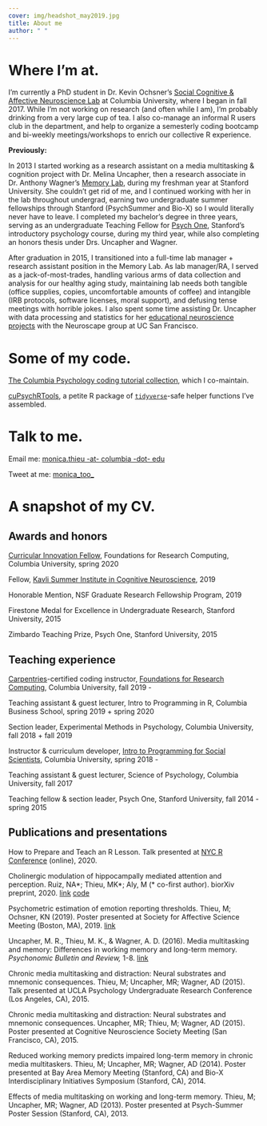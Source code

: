 ```yaml
---
cover: img/headshot_may2019.jpg
title: About me
author: " "
---
```


# Where I'm at.

I'm currently a PhD student in Dr. Kevin Ochsner's [Social Cognitive & Affective Neuroscience Lab](http://www.ochsnerscanlab.org) at Columbia University, where I began in fall 2017. While I'm not working on research (and often while I am), I'm probably drinking from a very large cup of tea. I also co-manage an informal R users club in the department, and help to organize a semesterly coding bootcamp and bi-weekly meetings/workshops to enrich our collective R experience.

**Previously:**

In 2013 I started working as a research assistant on a media multitasking & cognition project with Dr. Melina Uncapher, then a research associate in Dr. Anthony Wagner's [Memory Lab](https://memorylab.stanford.edu), during my freshman year at Stanford University. She couldn't get rid of me, and I continued working with her in the lab throughout undergrad, earning two undergraduate summer fellowships through Stanford (PsychSummer and Bio-X) so I would literally never have to leave. I completed my bachelor's degree in three years, serving as an undergraduate Teaching Fellow for [Psych One](http://psych-one.weebly.com), Stanford's introductory psychology course, during my third year, while also completing an honors thesis under Drs. Uncapher and Wagner.

After graduation in 2015, I transitioned into a full-time lab manager + research assistant position in the Memory Lab. As lab manager/RA, I served as a jack-of-most-trades, handling various arms of data collection and analysis for our healthy aging study, maintaining lab needs both tangible (office supplies, copies, uncomfortable amounts of coffee) and intangible (IRB protocols, software licenses, moral support), and defusing tense meetings with horrible jokes. I also spent some time assisting Dr. Uncapher with data processing and statistics for her [educational neuroscience projects](https://neuroscape.ucsf.edu/education/) with the Neuroscape group at UC San Francisco.

# Some of my code.

[The Columbia Psychology coding tutorial collection](https://cu-psych-computing.github.io/cu-psych-comp-tutorial/), which I co-maintain.

[cuPsychRTools](https://github.com/cu-psych-r-users/cuPsychRTools), a petite R package of [`tidyverse`](https://www.tidyverse.org/)-safe helper functions I've assembled.

# Talk to me.

Email me: [monica.thieu -at- columbia -dot- edu](mailto:monica.thieu@columbia.edu)

Tweet at me: [monica_too_](https://twitter.com/monica_too_)

# A snapshot of my CV.

## Awards and honors

[Curricular Innovation Fellow](https://rcfoundations.research.columbia.edu/content/foundations-curriculum-innovation-grant-program), Foundations for Research Computing, Columbia University, spring 2020

Fellow, [Kavli Summer Institute in Cognitive Neuroscience](https://sicn.cmb.ucdavis.edu/), 2019

Honorable Mention, NSF Graduate Research Fellowship Program, 2019

Firestone Medal for Excellence in Undergraduate Research, Stanford University, 2015

Zimbardo Teaching Prize, Psych One, Stanford University, 2015

## Teaching experience

[Carpentries](https://carpentries.org/)-certified coding instructor, [Foundations for Research Computing](https://rcfoundations.research.columbia.edu/), Columbia University, fall 2019 -

Teaching assistant & guest lecturer, Intro to Programming in R, Columbia Business School, spring 2019 + spring 2020

Section leader, Experimental Methods in Psychology, Columbia University, fall 2018 + fall 2019

Instructor & curriculum developer, [Intro to Programming for Social Scientists](https://cu-psych-computing.github.io/cu-psych-comp-tutorial/workshop/), Columbia University, spring 2018 -

Teaching assistant & guest lecturer, Science of Psychology, Columbia University, fall 2017

Teaching fellow & section leader, Psych One, Stanford University, fall 2014 - spring 2015

## Publications and presentations

How to Prepare and Teach an R Lesson. Talk presented at [NYC R Conference](https://rstats.ai/nyr/#speakers) (online), 2020.

Cholinergic modulation of hippocampally mediated attention and perception. Ruiz, NA\*; Thieu, MK\*; Aly, M (\* co-first author). biorXiv preprint, 2020. [link](https://www.biorxiv.org/content/10.1101/2020.05.19.104497v2) [code](https://github.com/alylab/artMuseNicotine)

Psychometric estimation of emotion reporting thresholds. Thieu, M; Ochsner, KN (2019). Poster presented at Society for Affective Science Meeting (Boston, MA), 2019. [link](https://osf.io/ubxtm/)

Uncapher, M. R., Thieu, M. K., & Wagner, A. D. (2016). Media multitasking and memory: Differences in working memory and long-term memory. _Psychonomic Bulletin and Review,_ 1-8. [link](https://www.ncbi.nlm.nih.gov/pmc/articles/PMC4733435/)

Chronic media multitasking and distraction: Neural substrates and mnemonic consequences. Thieu, M; Uncapher, MR; Wagner, AD (2015). Talk presented at UCLA Psychology Undergraduate Research Conference (Los Angeles, CA), 2015.

Chronic media multitasking and distraction: Neural substrates and mnemonic consequences. Uncapher, MR; Thieu, M; Wagner, AD (2015). Poster presented at Cognitive Neuroscience Society Meeting (San Francisco, CA), 2015.

Reduced working memory predicts impaired long-term memory in chronic media multitaskers. Thieu, M; Uncapher, MR; Wagner, AD (2014). Poster presented at Bay Area Memory Meeting (Stanford, CA) and Bio-X Interdisciplinary Initiatives Symposium (Stanford, CA), 2014.

Effects of media multitasking on working and long-term memory. Thieu, M; Uncapher, MR; Wagner, AD (2013). Poster presented at Psych-Summer Poster Session (Stanford, CA), 2013.
